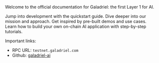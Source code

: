 Welcome to the official documentation for Galadriel: the first Layer 1 for AI.

<CardGroup cols={2}>
  <Card title="Quickstart" href="quickstart" icon="bolt">
    Jump into development with the quickstart guide.
  </Card>
  <Card title="About" href="about" icon="info">
    Dive deeper into our mission and approach.
  </Card>
  <Card title="Use cases" href="use-cases" icon="lightbulb">
    Get inspired by pre-built demos and use cases.
  </Card>
  <Card title="Tutorials" href="tutorials" icon="graduation-cap">
    Learn how to build your own on-chain AI application with step-by-step tutorials.
  </Card>
</CardGroup>

Important links:
* RPC URL: `testnet.galadriel.com`
* Github: [galadriel-ai](https://github.com/galadriel-ai)